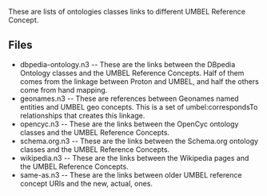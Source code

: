 These are lists of ontologies classes links to different UMBEL Reference Concept.

==Files==

* dbpedia-ontology.n3 -- These are the links between the DBpedia Ontology classes and the UMBEL Reference Concepts. Half of them comes from the linkage between Proton and UMBEL, and half the others come from hand mapping.
* geonames.n3 -- These are references between Geonames named entities and UMBEL geo concepts. This is a set of umbel:correspondsTo relationships that creates this linkage.
* opencyc.n3 -- These are the links between the OpenCyc ontology classes and the UMBEL Reference Concepts.
* schema.org.n3 -- These are the links between the Schema.org ontology classes and the UMBEL Reference Concepts.
* wikipedia.n3 -- These are the links between the Wikipedia pages and the UMBEL Reference Concepts.
* same-as.n3 -- These are the links between older UMBEL reference concept URIs and the new, actual, ones.
